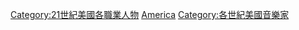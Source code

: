 {{Irregular navseasoncats||美国音乐家|19世纪|20世纪|21世纪}}
[[Category:21世紀美國各職業人物|Category:21世紀美國各職業人物]]
[[Category:21世紀各國音樂家|America]]
[[Category:各世紀美國音樂家|Category:各世紀美國音樂家]]